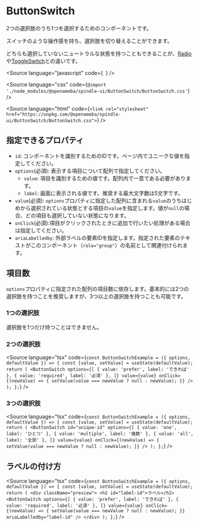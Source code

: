 
<Meta of={ButtonSwitchStories} />

# ButtonSwitch

2つの選択肢のうち1つを選択するためのコンポーネントです。

スイッチのような操作感を持ち、選択肢を切り替えることができます。

どちらも選択していないニュートラルな状態を持つこともできることが、[Radio](https://ameba-spindle.web.app/?path=/story/form-radio--radio)や[ToggleSwitch](https://ameba-spindle.web.app/?path=/docs/form-toggleswitch--toggle-switch)との違いです。

<Source
  language="javascript"
  code={`
  `}
/>

<Source
  language="css"
  code={`@import './node_modules/@openameba/spindle-ui/ButtonSwitch/ButtonSwitch.css'`}
/>

<Source
  language="html"
  code={`<link rel="stylesheet" href="https://unpkg.com/@openameba/spindle-ui/ButtonSwitch/ButtonSwitch.css">`}
/>

## 指定できるプロパティ

- `id`: コンポーネントを識別するためのIDです。ページ内でユニークな値を指定してください。
- `options`(必須): 表示する項目について配列で指定してください。
  - `value`: 項目を識別するための値です。配列内で一意である必要があります。
  - `label`: 画面に表示される値です。推奨する最大文字数は5文字です。
- `value`(必須): `options`プロパティに指定した配列に含まれる`value`のうちはじめから選択されている状態とする項目の`value`を指定します。値が`null`の場合、どの項目も選択していない状態になります。
- `onClick`(必須):項目がクリックされたときに追加で行いたい処理がある場合は指定してください。
- `ariaLabelledby`: 外部ラベルの要素IDを指定します。指定された要素のテキストがこのコンポーネント（`role="group"`）の名前として関連付けられます。

## 項目数

`options`プロパティに指定された配列の項目数に依存します。基本的には2つの選択肢を持つことを推奨しますが、3つ以上の選択肢を持つことも可能です。

### 1つの選択肢

選択肢を1つだけ持つことはできません。

### 2つの選択肢

<Story of={ButtonSwitchStories.Twooptions} />

<Source
  language="tsx"
  code={`
const ButtonSwitchExample = ({ options, defaultValue }) => {
  const [value, setValue] = useState(defaultValue);
  return (
    <ButtonSwitch
      options={[
        { value: 'prefer', label: 'できれば' },
        { value: 'required', label: '必須' },
      ]}
      value={value}
      onClick={(newValue) => {
        setValue(value === newValue ? null : newValue);
      }}
    />
  );
};
`}
/>

### 3つの選択肢

<Story of={ButtonSwitchStories.Threeoptions} />

<Source
  language="tsx"
  code={`
const ButtonSwitchExample = ({ options, defaultValue }) => {
  const [value, setValue] = useState(defaultValue);
  return (
    <ButtonSwitch
      id="unique-id"
      options={[
        { value: 'one', label: 'ひとつ' },
        { value: 'multiple', label: '複数' },
        { value: 'all', label: '全部' },
      ]}
      value={value}
      onClick={(newValue) => {
        setValue(value === newValue ? null : newValue);
      }}
    />
  );
};
`}
/>

## ラベルの付け方

<Story of={ButtonSwitchStories.WithExternalLabel} />

<Source
  language="tsx"
  code={`
const ButtonSwitchExample = ({ options, defaultValue }) => {
  const [value, setValue] = useState(defaultValue);
  return (
    <div className="preview">
      <h2 id="label-id">ラベル</h2>
      <ButtonSwitch
        options={[
          { value: 'prefer', label: 'できれば' },
          { value: 'required', label: '必須' },
        ]}
        value={value}
        onClick={(newValue) => {
          setValue(value === newValue ? null : newValue);
        }}
        ariaLabelledby="label-id"
      />
    </div>
  );
};
`}
/>
